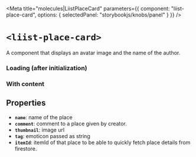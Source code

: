 
<Meta
  title="molecules|LiistPlaceCard"
  parameters={{
    component: "liist-place-card",
    options: { selectedPanel: "storybookjs/knobs/panel" }
  }}
/>

# `<liist-place-card>`

A component that displays an avatar image and the name of the author.

### Loading (after initialization)
<Preview>
  <liist-place-card></liist-place-card>
</Preview>

### With content
<Preview>
  <liist-place-card
  ></liist-place-card>
</Preview>

## Properties

- **`name`**: name of the place
- **`comment`**: comment to a place given by creator.
- **`thumbnail`**: image url
- **`tag`**: emoticon passed as string
- **`itemId`**: itemId of that place to be able to quickly fetch place details from firestore.

